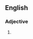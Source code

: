 ==English==

===Adjective===
{{en-adj|-}}

# {{lb|en|mainly US}} {{alt form|aestivoautumnal|lang=en}}